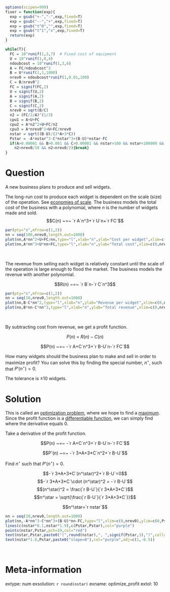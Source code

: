```r
options(scipen=999)
fixer = function(exp){
  exp = gsub("+-","-",exp,fixed=T)
  exp = gsub("--","+",exp,fixed=T)
  exp = gsub("t^0","",exp,fixed=T)
  exp = gsub("t^1","x",exp,fixed=T)
  return(exp)
}

while(T){
  FC = 10^runif(1,3,7)  # Fixed cost of equipment
  U = 10^runif(1,0,4)
  ndoubcost = 10^runif(1,3,6)
  A = FC/ndoubcost^3
  B = U*runif(1,1,1000)
  nrev0 = ndoubcost*runif(1,0.01,100)
  C = B/nrev0^2
  FC = signif(FC,2)
  U = signif(U,2)
  A = signif(A,2)
  B = signif(B,2)
  C = signif(C,2)
  nrev0 = sqrt(B/C)
  n2 = (FC/2/A)^(1/3)
  cpu1 = A+U+FC
  cpu2 = A*n2^2+U+FC/n2
  cpu3 = A*nrev0^2+U+FC/nrev0
  nstar = sqrt((B-U)/(3*A+3*C))
  Pstar = -A*nstar^3-C*nstar^3+(B-U)*nstar-FC
  if(A>0.00001 && B>0.001 && C>0.00001 && nstar>100 && nstar<100000 && Pstar>1000 && nstar<nrev0 && n2<nrev0 &&
    n2>nrev0/10 && n2<nrev0/2){break}
}

```

Question
========

A new business plans to produce and sell widgets.

The long-run cost to produce each widget is dependent on the scale (size) of the operation. See [economies of scale](https://en.wikipedia.org/wiki/Economies_of_scale). The business models the total cost of the business with a polynomial, where $n$ is the number of widgets made and sold.
$$C(n) ~=~ `r A`n^3+`r U`n+`r FC`$$

```r
par(pty="s",mfrow=c(1,2))
nn = seq(100,nrev0,length.out=1000)
plot(nn,A*nn^2+U+FC/nn,type="l",xlab="n",ylab="Cost per widget",xlim=c(0,nrev0))
plot(nn,A*nn^3+U*nn+FC,type="l",xlab="n",ylab="Total cost",xlim=c(0,nrev0))
```
\

The revenue from selling each widget is relatively constant until the scale of the operation is large enough to flood the market. The business models the revenue with another polynomial.

$$R(n) ~=~ `r B`n-`r C`n^3$$

```r
par(pty="s",mfrow=c(1,2))
nn = seq(10,nrev0,length.out=1000)
plot(nn,B-C*nn^2,type="l",xlab="n",ylab="Revenue per widget",xlim=c(0,nrev0))
plot(nn,B*nn-C*nn^3,type="l",xlab="n",ylab="Total revenue",xlim=c(0,nrev0))
```
\

By subtracting cost from revenue, we get a profit function.

$$P(n) ~=~ R(n)-C(n)$$

$$P(n) ~=~ -`r A+C`n^3+`r B-U`n-`r FC`$$

How many widgets should the business plan to make and sell in order to maximize profit? You can solve this by finding the special number, $n^\star$, such that $P'(n^\star)=0$.

The tolerance is $\pm 10$ widgets.


Solution
========

This is called an [optimization problem](https://en.wikipedia.org/wiki/Mathematical_optimization), where we hope to find a [maximum](https://en.wikipedia.org/wiki/Maximum_and_minimum). Since the profit function is a [differentiable function](https://en.wikipedia.org/wiki/Differentiable_function), we can simply find where the derivative equals 0.

Take a derivative of the profit function.

$$P(n) ~=~ -`r A+C`n^3+`r B-U`n-`r FC`$$

$$P'(n) ~=~ -`r 3*A+3*C`n^2+`r B-U`$$

Find $n^\star$ such that $P'(n^\star)=0.$ 

$$-`r 3*A+3*C`(n^\star)^2+`r B-U`=0$$ 
$$-`r 3*A+3*C`\cdot (n^\star)^2 = -`r B-U`$$
$$(n^\star)^2 = \frac{`r B-U`}{`r 3*A+3*C`}$$
$$n^\star = \sqrt{\frac{`r B-U`}{`r 3*A+3*C`}}$$

$$n^\star=`r nstar`$$

```r
nn = seq(10,nrev0,length.out=1000)
plot(nn,-A*nn^3-C*nn^3+(B-U)*nn-FC,type="l",xlim=c(0,nrev0),ylim=c(0,Pstar*1.3),xlab="n",ylab="P(n)")
lines(c(nstar*0.1,nstar*1.9),c(Pstar,Pstar),col="purple")
points(nstar,Pstar,pch=19,col="red")
text(nstar,Pstar,paste0("(",round(nstar),", ",signif(Pstar,3),")",collapse=""),col="red",adj=c(0.5,-0.5))
text(nstar*1.8,Pstar,paste0("slope=0"),col="purple",adj=c(1,-0.5))
```
\

Meta-information
============
extype: num
exsolution: `r round(nstar)`
exname: optimize_profit
extol: 10